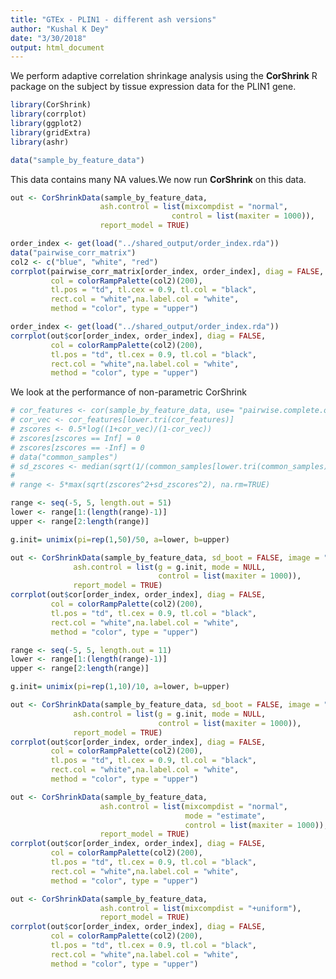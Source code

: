 ```yaml
---
title: "GTEx - PLIN1 - different ash versions"
author: "Kushal K Dey"
date: "3/30/2018"
output: html_document
---
```


We perform adaptive correlation shrinkage analysis using the **CorShrink** R package on the 
subject by tissue expression data for the PLIN1 gene.

```r
library(CorShrink)
library(corrplot)
library(ggplot2)
library(gridExtra)
library(ashr)
```

```r
data("sample_by_feature_data")
```

This data contains many NA values.We now run **CorShrink** on this data.

```r
out <- CorShrinkData(sample_by_feature_data, 
                    ash.control = list(mixcompdist = "normal", 
                                    control = list(maxiter = 1000)),            
                    report_model = TRUE)
```

```r
order_index <- get(load("../shared_output/order_index.rda"))
data("pairwise_corr_matrix")
col2 <- c("blue", "white", "red")
corrplot(pairwise_corr_matrix[order_index, order_index], diag = FALSE,
         col = colorRampPalette(col2)(200),
         tl.pos = "td", tl.cex = 0.9, tl.col = "black",
         rect.col = "white",na.label.col = "white",
         method = "color", type = "upper") 
```


```r
order_index <- get(load("../shared_output/order_index.rda"))
corrplot(out$cor[order_index, order_index], diag = FALSE,
         col = colorRampPalette(col2)(200),
         tl.pos = "td", tl.cex = 0.9, tl.col = "black",
         rect.col = "white",na.label.col = "white",
         method = "color", type = "upper") 
```

We look at the performance of non-parametric CorShrink 

```r
# cor_features <- cor(sample_by_feature_data, use= "pairwise.complete.obs")
# cor_vec <- cor_features[lower.tri(cor_features)]
# zscores <- 0.5*log((1+cor_vec)/(1-cor_vec))
# zscores[zscores == Inf] = 0
# zscores[zscores == -Inf] = 0
# data("common_samples")
# sd_zscores <- median(sqrt(1/(common_samples[lower.tri(common_samples)])), na.rm=TRUE)
# 
# range <- 5*max(sqrt(zscores^2+sd_zscores^2), na.rm=TRUE)

range <- seq(-5, 5, length.out = 51)
lower <- range[1:(length(range)-1)]
upper <- range[2:length(range)]

g.init= unimix(pi=rep(1,50)/50, a=lower, b=upper)

out <- CorShrinkData(sample_by_feature_data, sd_boot = FALSE, image = "null", 
              ash.control = list(g = g.init, mode = NULL, 
                                 control = list(maxiter = 1000)),
              report_model = TRUE)
corrplot(out$cor[order_index, order_index], diag = FALSE,
         col = colorRampPalette(col2)(200),
         tl.pos = "td", tl.cex = 0.9, tl.col = "black",
         rect.col = "white",na.label.col = "white",
         method = "color", type = "upper") 
```

```r
range <- seq(-5, 5, length.out = 11)
lower <- range[1:(length(range)-1)]
upper <- range[2:length(range)]

g.init= unimix(pi=rep(1,10)/10, a=lower, b=upper)

out <- CorShrinkData(sample_by_feature_data, sd_boot = FALSE, image = "null", 
              ash.control = list(g = g.init, mode = NULL, 
                                 control = list(maxiter = 1000)),
              report_model = TRUE)
corrplot(out$cor[order_index, order_index], diag = FALSE,
         col = colorRampPalette(col2)(200),
         tl.pos = "td", tl.cex = 0.9, tl.col = "black",
         rect.col = "white",na.label.col = "white",
         method = "color", type = "upper")
```

```r
out <- CorShrinkData(sample_by_feature_data, 
                    ash.control = list(mixcompdist = "normal",
                                       mode = "estimate",
                                       control = list(maxiter = 1000)),            
                    report_model = TRUE)
corrplot(out$cor[order_index, order_index], diag = FALSE,
         col = colorRampPalette(col2)(200),
         tl.pos = "td", tl.cex = 0.9, tl.col = "black",
         rect.col = "white",na.label.col = "white",
         method = "color", type = "upper")
```



```r
out <- CorShrinkData(sample_by_feature_data, 
                    ash.control = list(mixcompdist = "+uniform"),            
                    report_model = TRUE)
corrplot(out$cor[order_index, order_index], diag = FALSE,
         col = colorRampPalette(col2)(200),
         tl.pos = "td", tl.cex = 0.9, tl.col = "black",
         rect.col = "white",na.label.col = "white",
         method = "color", type = "upper")
```
